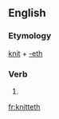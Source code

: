 ==English==

===Etymology===
[[knit]] + [[-eth]]

===Verb===
{{infl|en|verb form}}

# {{archaic third-person singular of|knit}}

[[fr:knitteth]]